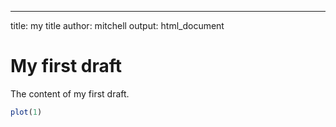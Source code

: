 ---
title: my title
author: mitchell
output: html_document

# My first draft

The content of my first draft.

```R
plot(1)
```
